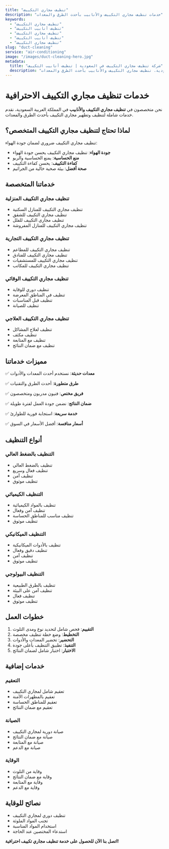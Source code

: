 ```yaml
---
title: "تنظيف مجاري التكييف"
description: "خدمات تنظيف مجاري التكييف والأنابيب بأحدث الطرق والمعدات"
keywords:
  - "تنظيف مجاري التكييف"
  - "تنظيف أنابيب التكييف"
  - "تنظيف مجاري التكييف"
  - "تنظيف أنابيب التكييف"
  - "تنظيف مجاري التكييف"
slug: "duct-cleaning"
service: "air-conditioning"
image: "/images/duct-cleaning-hero.jpg"
metadata:
  title: "شركة تنظيف مجاري التكييف في السعودية | تنظيف أنابيب التكييف"
  description: "أفضل شركة تنظيف مجاري تكييف في السعودية. تنظيف مجاري التكييف والأنابيب بأحدث الطرق والمعدات."
---
```


# خدمات تنظيف مجاري التكييف الاحترافية

نحن متخصصون في **تنظيف مجاري التكييف والأنابيب** في المملكة العربية السعودية، نقدم خدمات شاملة لتنظيف وتطهير مجاري التكييف بأحدث الطرق والمعدات.

## لماذا تحتاج لتنظيف مجاري التكييف المتخصص؟

تنظيف مجاري التكييف ضروري لضمان جودة الهواء:

- **جودة الهواء**: تنظيف مجاري التكييف يحسن جودة الهواء
- **منع الحساسية**: يمنع الحساسية والربو
- **كفاءة التكييف**: يحسن كفاءة التكييف
- **صحة أفضل**: بيئة صحية خالية من الجراثيم

## خدماتنا المتخصصة

### تنظيف مجاري التكييف المنزلية
- تنظيف مجاري التكييف للمنازل السكنية
- تنظيف مجاري التكييف للشقق
- تنظيف مجاري التكييف للفلل
- تنظيف مجاري التكييف للمنازل المفروشة

### تنظيف مجاري التكييف التجارية
- تنظيف مجاري التكييف للمطاعم
- تنظيف مجاري التكييف للفنادق
- تنظيف مجاري التكييف للمستشفيات
- تنظيف مجاري التكييف للمكاتب

### تنظيف مجاري التكييف الوقائي
- تنظيف دوري للوقاية
- تنظيف في المناطق المعرضة
- تنظيف قبل المناسبات
- تنظيف للصيانة

### تنظيف مجاري التكييف العلاجي
- تنظيف لعلاج المشاكل
- تنظيف مكثف
- تنظيف مع المتابعة
- تنظيف مع ضمان النتائج

## مميزات خدماتنا

✅ **معدات حديثة**: نستخدم أحدث المعدات والأدوات

✅ **طرق متطورة**: أحدث الطرق والتقنيات

✅ **فريق مختص**: فنيون مدربون ومتخصصون

✅ **ضمان النتائج**: نضمن جودة العمل لفترة طويلة

✅ **خدمة سريعة**: استجابة فورية للطوارئ

✅ **أسعار منافسة**: أفضل الأسعار في السوق

## أنواع التنظيف

### التنظيف بالضغط العالي
- تنظيف بالضغط العالي
- تنظيف فعال وسريع
- تنظيف آمن
- تنظيف موثوق

### التنظيف الكيميائي
- تنظيف بالمواد الكيميائية
- تنظيف آمن وفعال
- تنظيف مناسب للمناطق الحساسة
- تنظيف موثوق

### التنظيف الميكانيكي
- تنظيف بالأدوات الميكانيكية
- تنظيف دقيق وفعال
- تنظيف آمن
- تنظيف موثوق

### التنظيف البيولوجي
- تنظيف بالطرق الطبيعية
- تنظيف آمن على البيئة
- تنظيف فعال
- تنظيف موثوق

## خطوات العمل

1. **التقييم**: فحص شامل لتحديد نوع ومدى التلوث
2. **التخطيط**: وضع خطة تنظيف مخصصة
3. **التحضير**: تحضير المعدات والأدوات
4. **التنفيذ**: تطبيق التنظيف بأعلى جودة
5. **الاختبار**: اختبار شامل لضمان النتائج

## خدمات إضافية

### التعقيم
- تعقيم شامل لمجاري التكييف
- تعقيم بالمطهرات الآمنة
- تعقيم للمناطق الحساسة
- تعقيم مع ضمان النتائج

### الصيانة
- صيانة دورية لمجاري التكييف
- صيانة مع ضمان النتائج
- صيانة مع المتابعة
- صيانة مع الدعم

### الوقاية
- وقاية من التلوث
- وقاية مع ضمان النتائج
- وقاية مع المتابعة
- وقاية مع الدعم

## نصائح للوقاية

- تنظيف دوري لمجاري التكييف
- تجنب المواد الملوثة
- استخدام المواد المناسبة
- استدعاء المختصين عند الحاجة

**اتصل بنا الآن للحصول على خدمة تنظيف مجاري تكييف احترافية!**
